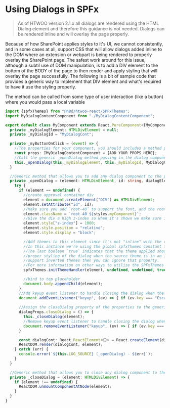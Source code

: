 
<Meta title="Advanced/Using Dialogs in SPFx" />

# Using Dialogs in SPFx

>As of HTWOO version 2.1.x all dialogs are rendered using the HTML Dialog element and therefore this guidance is not needed. Dialogs can be rendered inline and will overlay the page properly.

Because of how SharePoint applies styles to it's UI, we cannot consistently, and in some cases at all, support CSS that will allow dialogs added inline to the DOM where an extension or webpart is being rendered to properly overlay the SharePoint page. The safest work around for this issue, although a subtil use of DOM manipulation, is to add a DIV element to the bottom of the BODY of the page to then render and apply styling that will overlay the page successfully.  The following is a bit of sample code that provides a generic way to implement that DIV element and what's required to have it use the styling properly.

The method can be called from some type of user interaction (like a button) where you would pass a local variable 

```typescript
import {spfxThemes} from "@n8d/htwoo-react/SPFxThemes";
import MyDialogContentComponent from "./MyDialogContentComponent";

export default class MyComponent extends React.PureComponent<IMyComponentProps, IMyComponentState> {
  private _myDialogElement: HTMLDivElement = null;
  private _myDialogId = "MyDialogCont";

  private _myButtonOnClick = (event) => {
    //The properties for your component, you should includes a method property to handle the closeDialog event.
    const props: IMyDialogContentComponent = {ADD YOUR PROPS HERE};
    //Call the generic _openDialog method passing in the dialog component you want to load into the page.
    this._openDialog(this._myDialogElement, this._myDialogId, MyDialogContentComponent, props);
  }

  //Generic method that allows you to add any dialog component to the page
  private _openDialog = (element: HTMLDivElement, id: string, dialogElement: any, dialogProps: any): void => {
    try {
      if (element == undefined) {
        //create approval container div
        element = document.createElement("DIV") as HTMLDivElement;
        element.setAttribute("id", id);
        //Make sure you add `root-40` to support the font, and the root class (namespacing class) so that the htwoo styles are available to your dialog
        element.className = `root-40 ${styles.myComponent}`;
        //Give the div a high z-index so when it's shown we make sure it overlays the whole page.
        element.style["z-index"] = 1000;
        element.style.position = "relative";
        element.style.display = "block";

        //Add themes to this element since it's not "inline" with the root DOM element of the SPFx solution
        //In this instance we're using the global spfxThemes constant that was defined in SPFxThemes class
        //The last boolean `true` indicates that the theme applied should use the page theme, this allows
        //proper styling of the dialog when the source theme is in an inverted section. If the solution doesn't
        //support inverted themes then you can ignore that property.
        //For more information on other ways to utilize the SPFxThemes class please see the `Adavanced/SPFxThemes Class` docs.
        spfxThemes.initThemeHandler(element, undefined, undefined, true);

        //bind to top placeholder
        document.body.appendChild(element);
      }
      //Add keyup event listener to handle closing the dialog when the user presses the Escape key.
      document.addEventListener("keyup", (ev) => { if (ev.key === "Escape") { this._closeDialog(element) } });
      
      //Assign the closeDialog property of the properties to the generic _closeDialog handler
      dialogProps.closeDialog = () => {
        this._closeDialog(element);
        //Remove keyup event listener to handle closing the dialog when the user presses the Escape key.
        document.removeEventListener("keyup", (ev) => { if (ev.key === "Escape") { this._closeDialog(element) } });
      }

      const dialogCont: React.ReactElement<{}> = React.createElement(dialogElement, dialogProps);
      ReactDOM.render(dialogCont, element);
    } catch (err) {
      console.error(`${this.LOG_SOURCE} (_openDialog) - ${err}`);
    }
  }

  //Generic method that allows you to close any dialog component to the page
  private _closeDialog = (element: HTMLDivElement) => {
    if (element !== undefined) {
      ReactDOM.unmountComponentAtNode(element);
    }
  }
}
```
